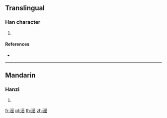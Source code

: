 {{character info/new}}
==Translingual==

===Han character===
{{Han char|rn=85|rad=水|as=10|sn=13|four=|canj=EBOU}}

# {{defn|Han|sort=水10}}

====References====
* {{Han ref|kx=0643.241|dkj=18065|dj=1050.210|hdz=31702.070|uh=6EDB|ud=28379}}

----

==Mandarin==

===Hanzi===
{{cmn-hanzi|pin=[[yín]] ([[yin2]])|wg=yin<sup>2</sup>}}

# {{defn|lang=cmn|sort=水10}}

[[fr:滛]]
[[pl:滛]]
[[th:滛]]
[[zh:滛]]